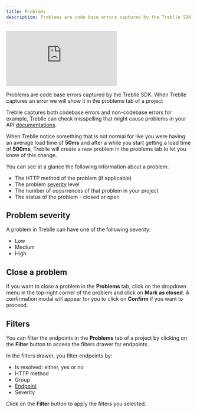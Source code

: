 ```yaml
---
title: Problems
description: Problems are code base errors captured by the Treblle SDK. When Treblle captures an error we will show it in the problems tab of a project
---
```


<iframe class="w-full aspect-[16/9]" src="https://www.youtube.com/embed/tqjh7a_CsSI" aria-label="YouTube video player" frameborder="0" allow="accelerometer; autoplay; clipboard-write; encrypted-media; gyroscope; picture-in-picture; web-share" allowfullscreen></iframe>

Problems are code base errors captured by the Treblle SDK. When Treblle captures an error we will show it in the problems tab of a project

Treblle captures both codebase errors and non-codebase errors for example, Treblle can check misspelling that might cause problems in your API [documentations](/treblle/api-documentation/).

When Treblle notice something that is not normal for like you were having an average load time of **50ms** and after a while you start getting a load time of **500ms**, Treblle will create a new problem in the problems tab to let you know of this change.

You can see at a glance the following information about a problem:

- The HTTP method of the problem (if applicable)
- The problem [severity](#problem-severity) level
- The number of occurrences of that problem in your project
- The status of the problem - closed or open

## Problem severity

A problem in Treblle can have one of the following severity:

- Low
- Medium
- High

## Close a problem

If you want to close a problem in the **Problems** tab, click on the dropdown menu in the top-right corner of the problem and click on **Mark as closed**. A confirmation modal will appear for you to click on **Confirm** if you want to proceed.

## Filters

You can filter the endpoints in the **Problems** tab of a project by clicking on the **Filter** button to access the filters drawer for endpoints.

In the filters drawer, you filter endpoints by:

- Is resolved: either, yes or no
- HTTP method
- Group
- [Endpoint](/treblle/endpoints/)
- Severity

Click on the **Filter** button to apply the filters you selected.

